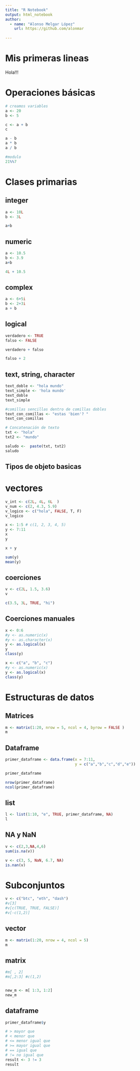 ```yaml
---
title: "R Notebook"
output: html_notebook
author:
  - name: "Alonso Melgar López"
    url: https://github.com/alonmar
    
---
```


# Mis primeras lineas
Hola!!!

# Operaciones básicas
```r
# creamos variables
a <- 20
b <- 5

c <- a + b
c
```

```r
a - b
a * b
a / b

```

```r
#modulo
21%%7
```
# Clases primarias
## integer

```r
a <- 10L
b <- 3L

a+b
```

## numeric

```r
a <- 10.5
b <- 3.9
a+b
```

```r
4L + 10.5
```

## complex 

```r
a <- 6+5i
b <- 2+3i
a + b
```

## logical

```r

verdadero <- TRUE
falso <- FALSE

verdadero + falso

```

```r
falso + 2
```

## text, string, character

```r
text_doble <- "hola mundo"
text_simple <- 'hola mundo'
text_doble
text_simple
```

```r
#comillas sencillas dentro de comillas dobles
text_con_comillas <- "estas 'bien'? "
text_con_comillas
```

```r
# Concatenación de texto
txt <- "hola"
txt2 <- "mundo"

saludo <-  paste(txt, txt2)
saludo
```
## Tipos de objeto basicas
# vectores

```r
v_int <- c(2L, 4L, 6L  )
v_num <- c(2, 4.3, 5.9)
v_logico <- c("hola", FALSE, T, F)
v_logico
```

```r
x <- 1:5 # c(1, 2, 3, 4, 5)
y <- 7:11
x
y
```

```r
x + y
```

```r
sum(y)
mean(y)
```

## coerciones

```r
v <- c(2L, 1.5, 3.6)
v
```

```r
c(3.5, 3L, TRUE, "hi")
```

## Coerciones manuales

```r
x <- 0:6
#y <- as.numeric(x)
#y <- as.character(x)
y <- as.logical(x)
y
class(y)
```

```r
x <- c("a", "b", "c")
#y <- as.numeric(x)
y <- as.logical(x)
class(y)
```
# Estructuras de datos
## Matrices

```r
m <- matrix(1:20, nrow = 5, ncol = 4, byrow = FALSE )
m
```

## Dataframe

```r
primer_dataframe <- data.frame(x = 7:11,
                               y = c("a","b","c","d","e"))

primer_dataframe
```

```r
nrow(primer_dataframe)
ncol(primer_dataframe)
```

## list

```r
l <- list(1:10, "e", TRUE, primer_dataframe, NA)
l
```

## NA y NaN

```r
v <- c(2,3,NA,4,6)
sum(is.na(v))
```

```r
v <- c(3, 5, NaN, 6.7, NA)
is.nan(v)
```

# Subconjuntos

```r
v <- c("btc", "eth", "dash")
#v[3]
#v[c(TRUE, TRUE, FALSE)]
#v[-c(1,2)]
```
## vector
```r
m <- matrix(1:20, nrow = 4, ncol = 5)
m
```
## matrix

```r
#m[ , 2]
#m[,2:3] #c(1,2)


new_m <- m[ 1:3, 1:2]
new_m
```

## dataframe
```r
primer_dataframe$y
```

```r
# > mayor que
# < menor que
# <= menor igual que
# >= mayor igual que 
# == igual que
# != no igual que
result <- 3 != 3
result
```











